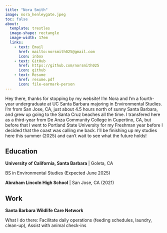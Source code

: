 ```yaml
---
title: "Nora Smith"
image: nora_henleygate.jpeg
toc: false
about:
  template: trestles
  image-shape: rectangle
  image-width: 17em
  links:
    - text: Email
      href: mailto:norsmith025@gmail.com
      icon: inbox
    - text: GitHub
      href: https://github.com/norsmith025
      icon: github
    - text: Resume
      href: resume.pdf
      icon: file-earmark-person
---
```


Hey there, thanks for stopping by my website! I'm Nora and I'm a fourth-year undergraduate at UC Santa Barbara majoring in Environmental Studies. I'm from San Jose, CA, just about 4.5 hours north of sunny Santa Barbara, and grew up going to the Santa Cruz beaches all the time. I transfered here as a third-year from De Anza Community College in Cupertino, CA, but before that I went to Portland State University for my Freshman year before I decided that the coast was calling me back. I'll be finishing up my studies here this summer (2025) and can't wait to see what the future holds!

## Education

**University of California, Santa Barbara** \| Goleta, CA

BS in Environmental Studies (Expected June 2025)

**Abraham Lincoln High School** \| San Jose, CA (2021)

## Work

**Santa Barbara Wildlife Care Network**

What I do there: Facilitate daily operations (feeding schedules, laundry, clean-up), Assist with animal check-ins
